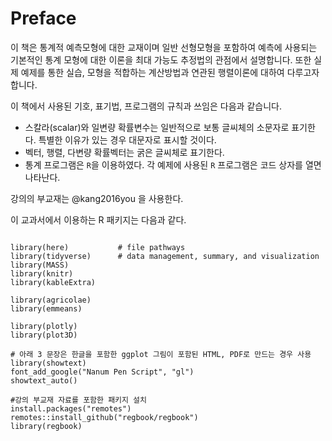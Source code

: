 # Preface {.unnumbered}



이 책은 통계적 예측모형에 대한 교재이며  일반 선형모형을 포함하여 예측에 사용되는 기본적인 통계 모형에 대한 이론을 최대 가능도 추정법의 관점에서 설명합니다.  또한 실제 예제를 통한 실습, 모형을 적합하는 계산방법과 연관된 행렬이론에 대하여 다루고자 합니다.

::: {.callout-note}
이 책에서 사용된 기호, 표기법, 프로그램의 규칙과 쓰임은 다음과 같습니다.

- 스칼라(scalar)와 일변량 확률변수는 일반적으로  보통 글씨체의 소문자로  표기한다. 특별한 이유가 있는 경우 대문자로 표시할 것이다. 
- 벡터, 행렬, 다변량 확률벡터는 굵은 글씨체로 표기한다.
- 통계 프로그램은 `R`을 이용하였다. 각 예제에 사용된 `R` 프로그램은 코드 상자를 열면 나타난다. 
:::

강의의 부교재는 @kang2016you 을 사용한다.

이 교과서에서 이용하는 R 패키지는 다음과 같다.

```

library(here)           # file pathways
library(tidyverse)      # data management, summary, and visualization
library(MASS)
library(knitr)
library(kableExtra)

library(agricolae)
library(emmeans)

library(plotly)
library(plot3D)

# 아래 3 문장은 한글을 포함한 ggplot 그림이 포함된 HTML, PDF로 만드는 경우 사용
library(showtext)
font_add_google("Nanum Pen Script", "gl")
showtext_auto()

#강의 부교재 자료를 포함한 패키지 설치
install.packages("remotes")
remotes::install_github("regbook/regbook")
library(regbook)
```

